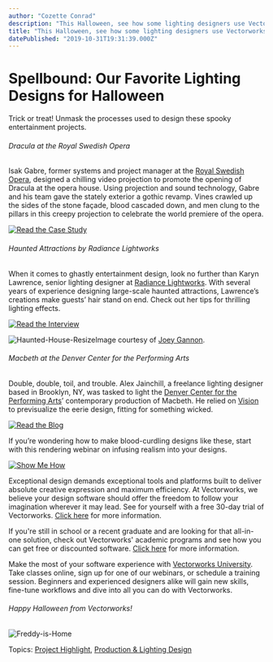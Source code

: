 ```yaml
---
author: "Cozette Conrad"
description: "This Halloween, see how some lighting designers use Vectorworks to create haunting designs."
title: "This Halloween, see how some lighting designers use Vectorworks to create haunting designs." 
datePublished: "2019-10-31T19:31:39.000Z"
---
```

# Spellbound: Our Favorite Lighting Designs for Halloween

Trick or treat! Unmask the processes used to design these spooky entertainment projects.

###### Dracula at the Royal Swedish Opera

Isak Gabre, former systems and project manager at the [Royal Swedish Opera](https://www.operan.se/), designed a chilling video projection to promote the opening of Dracula at the opera house. Using projection and sound technology, Gabre and his team gave the stately exterior a gothic revamp. Vines crawled up the sides of the stone façade, blood cascaded down, and men clung to the pillars in this creepy projection to celebrate the world premiere of the opera.

[![Read the Case Study](https://no-cache.hubspot.com/cta/default/3018241/749a8536-0173-4406-aa86-0fdeb60319b5.png)](https://cta-redirect.hubspot.com/cta/redirect/3018241/749a8536-0173-4406-aa86-0fdeb60319b5) 

###### Haunted Attractions by Radiance Lightworks

When it comes to ghastly entertainment design, look no further than Karyn Lawrence, senior lighting designer at [Radiance Lightworks](https://www.radiancelightworks.com/welcome). With several years of experience designing large-scale haunted attractions, Lawrence’s creations make guests’ hair stand on end. Check out her tips for thrilling lighting effects.

[![Read the Interview](https://no-cache.hubspot.com/cta/default/3018241/2799d805-f6e2-4f0a-b575-babb81132c7f.png)](https://cta-redirect.hubspot.com/cta/redirect/3018241/2799d805-f6e2-4f0a-b575-babb81132c7f) 

![Haunted-House-Resize](https://blog.vectorworks.net/hs-fs/hubfs/Blog%20Images/191031_Spooky%20Designs/Haunted-House-Resize.jpg?width=685&name=Haunted-House-Resize.jpg)Image courtesy of [Joey Gannon](https://www.flickr.com/photos/brunkfordbraun/).

###### Macbeth at the Denver Center for the Performing Arts

Double, double, toil, and trouble. Alex Jainchill, a freelance lighting designer based in Brooklyn, NY, was tasked to light the [Denver Center for the Performing Arts](https://www.denvercenter.org/)’ contemporary production of Macbeth. He relied on [Vision](https://www.vectorworks.net/vision?utm%5Fcampaign=blog&utm%5Fmedium=planetvectorworks&utm%5Fsource=intext&utm%5Fcontent=halloween103119) to previsualize the eerie design, fitting for something wicked.

[![Read the Blog](https://no-cache.hubspot.com/cta/default/3018241/ae5f8671-67a0-4a93-b7ac-db8468fd44c1.png)](https://cta-redirect.hubspot.com/cta/redirect/3018241/ae5f8671-67a0-4a93-b7ac-db8468fd44c1) 

If you’re wondering how to make blood-curdling designs like these, start with this rendering webinar on infusing realism into your designs. 

[![Show Me How](https://no-cache.hubspot.com/cta/default/3018241/7cf06f5f-1d32-45e4-978a-6a17b6156fd8.png)](https://cta-redirect.hubspot.com/cta/redirect/3018241/7cf06f5f-1d32-45e4-978a-6a17b6156fd8) 

Exceptional design demands exceptional tools and platforms built to deliver absolute creative expression and maximum efficiency. At Vectorworks, we believe your design software should offer the freedom to follow your imagination wherever it may lead. See for yourself with a free 30-day trial of Vectorworks. [Click here](https://www.vectorworks.net/trial/form) for more information.

If you're still in school or a recent graduate and are looking for that all-in-one solution, check out Vectorworks' academic programs and see how you can get free or discounted software. [Click here](https://www.vectorworks.net/en-US/education) for more information.

Make the most of your software experience with [Vectorworks University](https://university.vectorworks.net/). Take classes online, sign up for one of our webinars, or schedule a training session. Beginners and experienced designers alike will gain new skills, fine-tune workflows and dive into all you can do with Vectorworks.

###### Happy Halloween from Vectorworks!

![Freddy-is-Home](https://blog.vectorworks.net/hs-fs/hubfs/Blog%20Images/191031_Spooky%20Designs/Freddy-is-Home.jpg?width=689&name=Freddy-is-Home.jpg)

 Topics: [Project Highlight](https://blog.vectorworks.net/topic/project-highlight), [Production & Lighting Design](https://blog.vectorworks.net/topic/production-lighting-design) 

 